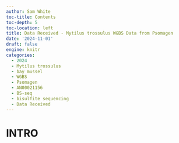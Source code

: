 ```yaml
---
author: Sam White
toc-title: Contents
toc-depth: 5
toc-location: left
title: Data Received - Mytilus trossulus WGBS Data from Psomagen
date: '2024-11-01'
draft: false
engine: knitr
categories: 
  - 2024
  - Mytilus trossulus
  - bay mussel
  - WGBS
  - Psomagen
  - AN00021156
  - BS-seq
  - bisulfite sequencing
  - Data Received
---
```

# INTRO
